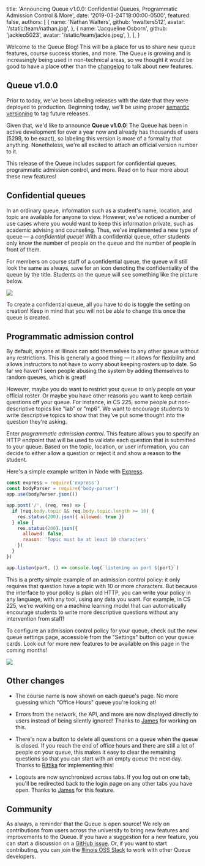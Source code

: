 
  title:
    'Announcing Queue v1.0.0: Confidential Queues, Programmatic Admission Control & More',
  date: '2019-03-24T18:00:00-0500',
  featured: false,
  authors: [
    {
      name: 'Nathan Walters',
      github: 'nwalters512',
      avatar: '/static/team/nathan.jpg',
    },
    {
      name: 'Jacqueline Osborn',
      github: 'jackieo5023',
      avatar: '/static/team/jackie.jpeg',
    },
  ],
}


Welcome to the Queue Blog! This will be a place for us to share new queue features, course success stories, and more. The Queue is growing and is increasingly being used in non-technical areas, so we thought it would be good to have a place other than the [changelog](https://github.com/illinois/queue/blob/master/CHANGELOG.md) to talk about new features.

## Queue v1.0.0

Prior to today, we've been labeling releases with the date that they were deployed to production. Beginning today, we'll be using proper [semantic versioning](https://semver.org/) to tag future releases.

Given that, we'd like to announce **Queue v1.0.0**! The Queue has been in active development for over a year now and already has thousands of users (5299, to be exact), so labeling this version is more of a formality that anything. Nonetheless, we're all excited to attach an official version number to it.

This release of the Queue includes support for confidential queues, programmatic admission control, and more. Read on to hear more about these new features!

## Confidential queues

In an ordinary queue, information such as a student's name, location, and topic are available for anyone to view. However, we've noticed a number of use cases where you would want to keep this information private, such as academic advising and counseling. Thus, we've implemented a new type of queue &mdash; a _confidential queue_! With a confidential queue, other students only know the number of people on the queue and the number of people in front of them.

For members on course staff of a confidential queue, the queue will still look the same as always, save for an icon denoting the confidentiality of the queue by the title. Students on the queue will see something like the picture below.

<Image
  src="/static/blog/confidential-queues-programmatic-admission-control/confidential-queue-student-view.jpg"
  caption="The confidential queue view from a student perspective"
  shadow
/>

To create a confidential queue, all you have to do is toggle the setting on creation! Keep in mind that you will not be able to change this once the queue is created.

## Programmatic admission control

By default, anyone at Illinois can add themselves to any other queue without any restrictions. This is generally a good thing &mdash; it allows for flexibility and allows instructors to not have to worry about keeping rosters up to date. So far we haven't seen people abusing the system by adding themselves to random queues, which is great!

However, maybe you do want to restrict your queue to only people on your official roster. Or maybe you have other reasons you want to keep certain questions off your queue. For instance, in CS 225, some people put non-descriptive topics like "lab" or "mp6". We want to encourage students to write descriptive topics to show that they've put some thought into the question they're asking.

Enter _programmatic admission control_. This feature allows you to specify an HTTP endpoint that will be used to validate each question that is submitted to your queue. Based on the topic, location, or user information, you can decide to either allow a question or reject it and show a reason to the student.

Here's a simple example written in Node with [Express](https://expressjs.com/).

```js
const express = require('express')
const bodyParser = require('body-parser')
app.use(bodyParser.json())

app.post('/', (req, res) => {
  if (req.body.topic && req.body.topic.length >= 10) {
    res.status(200).json({ allowed: true })
  } else {
    res.status(200).json({
      allowed: false,
      reason: 'Topic must be at least 10 characters'
    })
  }
})

app.listen(port, () => console.log(`listening on port ${port}`)
```

This is a pretty simple example of an admission control policy: it only requires that question have a topic with 10 or more characters. But because the interface to your policy is plain old HTTP, you can write your policy in any language, with any tool, using any data you want. For example, in CS 225, we're working on a machine learning model that can automatically encourage students to write more descriptive questions without any intervention from staff!

To configure an admission control policy for your queue, check out the new queue settings page, accessible from the "Settings" button on your queue cards. Look out for more new features to be available on this page in the coming months!

<Image
  src="/static/blog/confidential-queues-programmatic-admission-control/admission-control-settings.png"
  caption="The admission control panel on the new queue settings page"
  shadow
/>

## Other changes

- The course name is now shown on each queue's page. No more guessing which "Office Hours" queue you're looking at!

- Errors from the network, the API, and more are now displayed directly to users instead of being silently ignored! Thanks to [James](https://github.com/james9909) for working on this.

- There's now a button to delete all questions on a queue when the queue is closed. If you reach the end of office hours and there are still a lot of people on your queue, this makes it easy to clear the remaining questions so that you can start with an empty queue the next day. Thanks to [Rittika](https://github.com/rittikaadhikari) for implementing this!

- Logouts are now synchronized across tabs. If you log out on one tab, you'll be redirected back to the login page on any other tabs you have open. Thanks to [James](https://github.com/james9909) for this feature.

## Community

As always, a reminder that the Queue is open source! We rely on contributions from users across the university to bring new features and improvements to the Queue. If you have a suggestion for a new feature, you can start a discussion on a [GitHub issue](https://github.com/illinois/queue/issues). Or, if you want to start contributing, you can join the [Illinois OSS Slack](https://illinois-oss.slack.com/) to work with other Queue developers.
